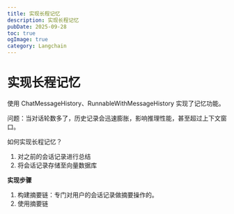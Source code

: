 ```yaml
---
title: 实现长程记忆
description: 实现长程记忆
pubDate: 2025-09-28
toc: true
ogImage: true
category: Langchain
---
```


# 实现长程记忆

使用 ChatMessageHistory、RunnableWithMessageHistory 实现了记忆功能。

问题：当对话轮数多了，历史记录会迅速膨胀，影响推理性能，甚至超过上下文窗口。

如何实现长程记忆？

1. 对之前的会话记录进行总结
2. 将会话记录存储至向量数据库

**实现步骤**

1. 构建摘要链：专门对用户的会话记录做摘要操作的。
2. 使用摘要链
